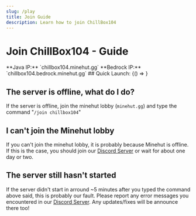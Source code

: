 ```yaml
---
slug: /play
title: Join Guide
description: Learn how to join ChillBox104
---
```


# Join ChillBox104 - Guide


<ServerOfflineWarning />
**Java IP:** `chillbox104.minehut.gg`
**Bedrock IP:** `chillbox104.bedrock.minehut.gg`
## Quick Launch:
<BrowserOnly>
   {() =>
      <QuickPlayList />
   }
</BrowserOnly>

## The server is offline, what do I do?
If the server is offline, join the minehut lobby (`minehut.gg`) and type the command "`/join chillbox104`"

## I can't join the Minehut lobby
If you can't join the minehut lobby, it is probably because Minehut is offline. If this is the case, you should join our [Discord Server](https://discord.gg/cGBPV5kUHP) or wait for about one day or two.

## The server still hasn't started
If the server didn't start in arround ~5 minutes after you typed the command above said, this is probably our fault. Please report any error messages you encountered in our [Discord Server](https://discord.gg/cGBPV5kUHP).
Any updates/fixes will be announce there too!